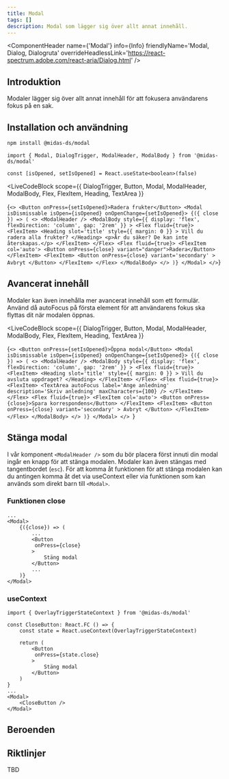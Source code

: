```yaml
---
title: Modal
tags: []
description: Modal som lägger sig över allt annat innehåll.
---
```



<ComponentHeader
  name={'Modal'}
  info={Info}
  friendlyName='Modal, Dialog, Dialogruta'
  overrideHeadlessLink='https://react-spectrum.adobe.com/react-aria/Dialog.html'
/>

## Introduktion

Modaler lägger sig över allt annat innehåll för att fokusera användarens fokus på en sak.

## Installation och användning

```bash npm2yarn
npm install @midas-ds/modal
```

```tsx
import { Modal, DialogTrigger, ModalHeader, ModalBody } from '@midas-ds/modal'

const [isOpened, setIsOpened] = React.useState<boolean>(false)
```

<LiveCodeBlock
  scope={{
    DialogTrigger,
    Button,
    Modal,
    ModalHeader,
    ModalBody,
    Flex,
    FlexItem,
    Heading,
    TextArea
  }}
>
  {`
  <>
        <Button onPress={setIsOpened}>Radera frukter</Button>
        <Modal isDismissable isOpen={isOpened} onOpenChange={setIsOpened}>
        {({ close }) => (
        <>
            <ModalHeader />
            <ModalBody
            style={{
                display: 'flex',
                flexDirection: 'column',
                gap: '2rem'
            }}
            >
            <Flex fluid={true}>
                <FlexItem>
                    <Heading
                        slot='title'
                        style={{ margin: 0 }}
                    >
                        Vill du radera alla frukter?
                    </Heading>
                    <p>Är du säker? De kan inte återskapas.</p>
                </FlexItem>
            </Flex>
            <Flex fluid={true}>
                <FlexItem col='auto'>
                    <Button onPress={close} variant="danger">Radera</Button>
                </FlexItem>
                <FlexItem>
                    <Button
                        onPress={close}
                        variant='secondary'
                    >
                        Avbryt
                    </Button>
                </FlexItem>
            </Flex>
            </ModalBody>
        </>
        )}
    </Modal>
</>
`}
</LiveCodeBlock>

## Avancerat innehåll

Modaler kan även innehålla mer avancerat innehåll som ett formulär. Använd då autoFocus på första element för att användarens fokus ska flyttas dit när modalen öppnas.

<LiveCodeBlock
  scope={{
    DialogTrigger,
    Button,
    Modal,
    ModalHeader,
    ModalBody,
    Flex,
    FlexItem,
    Heading,
    TextArea
  }}
>
  {`<>
    <Button onPress={setIsOpened}>Öppna modal</Button>
    <Modal isDismissable isOpen={isOpened} onOpenChange={setIsOpened}>
        {({ close }) => (
            <>
                <ModalHeader />
                <ModalBody
                style={{
                    display: 'flex',
                    flexDirection: 'column',
                    gap: '2rem'
                }}
                >
                <Flex fluid={true}>
                    <FlexItem>
                    <Heading
                        slot='title'
                        style={{ margin: 0 }}
                    >
                        Vill du avsluta uppdraget?
                    </Heading>
                    </FlexItem>
                </Flex>
                <Flex fluid={true}>
                    <FlexItem>
                        <TextArea
                            autoFocus
                            label='Ange anledning'
                            description='Skriv anledning'
                            maxCharacters={100}
                        />
                    </FlexItem>
                </Flex>
                <Flex fluid={true}>
                    <FlexItem col='auto'>
                        <Button onPress={close}>Spara korrespondens</Button>
                    </FlexItem>
                    <FlexItem>
                        <Button
                            onPress={close}
                            variant='secondary'
                        >
                            Avbryt
                        </Button>
                    </FlexItem>
                </Flex>
                </ModalBody>
            </>
        )}
    </Modal>
    </>
`}
</LiveCodeBlock>

## Stänga modal

I vår komponent `<ModalHeader />` som du bör placera först innuti din modal ingår en knapp för att stänga modalen. Modaler kan även stängas med tangentbordet (`esc`).
För att komma åt funktionen för att stänga modalen kan du antingen komma åt det via useContext eller via funktionen som kan används som direkt barn till `<Modal>`.

### Funktionen close

```tsx {3,6}
...
<Modal>
    {({close}) => (
        ...
        <Button
         onPress={close}
        >
            Stäng modal
        </Button>
        ...
    )}
</Modal>
```

### useContext

```tsx {1,4,8,16}
import { OverlayTriggerStateContext } from '@midas-ds/modal'

const CloseButton: React.FC () => {
    const state = React.useContext(OverlayTriggerStateContext)

    return (
        <Button
         onPress={state.close}
        >
            Stäng modal
        </Button>
    )
}
...
<Modal>
    <CloseButton />
</Modal>
```

## Beroenden

<ComponentFooter info={Info} />

## Riktlinjer

TBD
